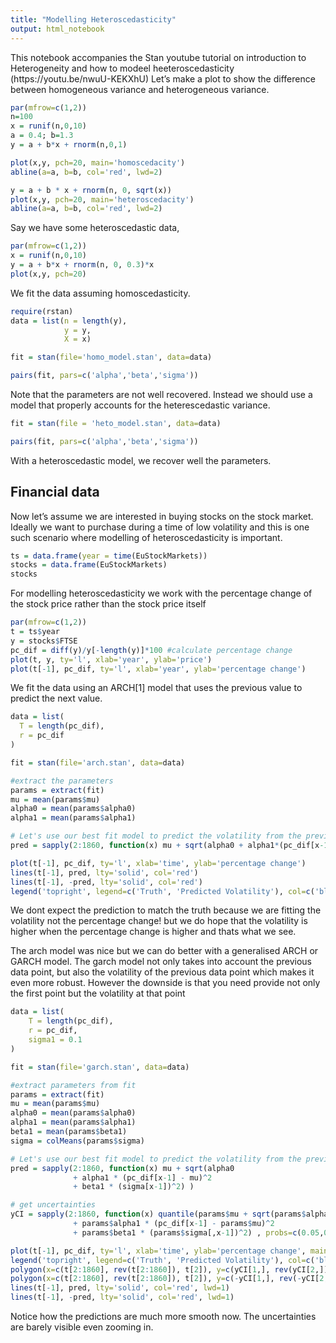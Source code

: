 ```yaml
---
title: "Modelling Heteroscedasticity"
output: html_notebook
---
```


This notebook accompanies the Stan youtube tutorial on introduction to Heterogeneity and how to modeel heeteroscedasticity (https://youtu.be/nwuU-KEKXhU)
Let's make a plot to show the difference between homogeneous variance and heterogeneous variance. 

```r
par(mfrow=c(1,2))
n=100
x = runif(n,0,10)
a = 0.4; b=1.3
y = a + b*x + rnorm(n,0,1)

plot(x,y, pch=20, main='homoscedacity')
abline(a=a, b=b, col='red', lwd=2)

y = a + b * x + rnorm(n, 0, sqrt(x))
plot(x,y, pch=20, main='heteroscedacity')
abline(a=a, b=b, col='red', lwd=2)

```

Say we have some heteroscedastic data, 
```r
par(mfrow=c(1,2))
x = runif(n,0,10)
y = a + b*x + rnorm(n, 0, 0.3)*x
plot(x,y, pch=20)
```


We fit the data assuming homoscedasticity. 
```r
require(rstan)
data = list(n = length(y),
            y = y, 
            X = x)

fit = stan(file='homo_model.stan', data=data)
```

```r
pairs(fit, pars=c('alpha','beta','sigma'))
```
Note that the parameters are not well recovered. Instead we should use a model that properly accounts for the heterescedastic variance.

```r
fit = stan(file = 'heto_model.stan', data=data)
```

```r
pairs(fit, pars=c('alpha','beta','sigma'))
```
With a heteroscedastic model, we recover well the parameters. 

## Financial data
Now let's assume we are interested in buying stocks on the stock market. Ideally we want to purchase during a time of low volatility and this is one such scenario where modelling of heteroscedasticity is important.
```r
ts = data.frame(year = time(EuStockMarkets))
stocks = data.frame(EuStockMarkets)
stocks
```

For modelling heteroscedasticity we work with the percentage change of the stock price rather than the stock price itself
```r
par(mfrow=c(1,2))
t = ts$year
y = stocks$FTSE
pc_dif = diff(y)/y[-length(y)]*100 #calculate percentage change 
plot(t, y, ty='l', xlab='year', ylab='price')
plot(t[-1], pc_dif, ty='l', xlab='year', ylab='percentage change')
```

We fit the data using an ARCH[1] model that uses the previous value to predict the next value.
```r
data = list(
  T = length(pc_dif),
  r = pc_dif
)

fit = stan(file='arch.stan', data=data)
```

```r
#extract the parameters
params = extract(fit)
mu = mean(params$mu)
alpha0 = mean(params$alpha0)
alpha1 = mean(params$alpha1)
```

```r
# Let's use our best fit model to predict the volatility from the previous day. 
pred = sapply(2:1860, function(x) mu + sqrt(alpha0 + alpha1*(pc_dif[x-1] - mu)^2) )
```

```r
plot(t[-1], pc_dif, ty='l', xlab='time', ylab='percentage change')
lines(t[-1], pred, lty='solid', col='red')
lines(t[-1], -pred, lty='solid', col='red')
legend('topright', legend=c('Truth', 'Predicted Volatility'), col=c('black','red'), bty='n', lty='solid') 
```
We dont expect the prediction to match the truth because we are fitting the volatility not the percentage change! but we do hope that the volatility is higher when the percentage change is higher and thats what we see.

The arch model was nice but we can do better with a generalised ARCH or GARCH model. The garch model not only takes into account the previous data point, but also the volatility of the previous data point which makes it even more robust. However the downside is that you need provide not only the first point but the volatility at that point 



```r
data = list(
    T = length(pc_dif),
    r = pc_dif,
    sigma1 = 0.1
)

fit = stan(file='garch.stan', data=data)
```

```r
#extract parameters from fit
params = extract(fit)
mu = mean(params$mu)
alpha0 = mean(params$alpha0)
alpha1 = mean(params$alpha1)
beta1 = mean(params$beta1)
sigma = colMeans(params$sigma)
```


```r
# Let's use our best fit model to predict the volatility from the previous day. 
pred = sapply(2:1860, function(x) mu + sqrt(alpha0 
              + alpha1 * (pc_dif[x-1] - mu)^2
              + beta1 * (sigma[x-1])^2) )
```


```r
# get uncertainties
yCI = sapply(2:1860, function(x) quantile(params$mu + sqrt(params$alpha0 
              + params$alpha1 * (pc_dif[x-1] - params$mu)^2
              + params$beta1 * (params$sigma[,x-1])^2) , probs=c(0.05,0.95) ))
```

```r
plot(t[-1], pc_dif, ty='l', xlab='time', ylab='percentage change', main='FTSE')
legend('topright', legend=c('Truth', 'Predicted Volatility'), col=c('black','red'), bty='n', lty='solid') 
polygon(x=c(t[2:1860], rev(t[2:1860]), t[2]), y=c(yCI[1,], rev(yCI[2,]),yCI[1,1]),  col=rgb(1,0,0,0.1), border = NA) #plot envelope of uncertainties
polygon(x=c(t[2:1860], rev(t[2:1860]), t[2]), y=c(-yCI[1,], rev(-yCI[2,]),-yCI[1,1]),  col=rgb(1,0,0,0.1), border = NA) #plot envelope of uncertainties
lines(t[-1], pred, lty='solid', col='red', lwd=1)
lines(t[-1], -pred, lty='solid', col='red', lwd=1)
```
Notice how the predictions are much more smooth now. The uncertainties are barely visible even zooming in.

